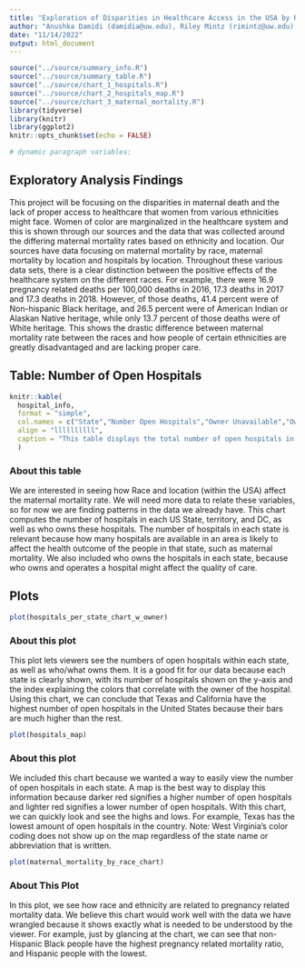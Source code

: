 ```yaml
---
title: "Exploration of Disparities in Healthcare Access in the USA by Race and Location"
author: "Anushka Damidi (damidia@uw.edu), Riley Mintz (rimintz@uw.edu) & Max Stewart (mzs11@uw.edu)"
date: "11/14/2022"
output: html_document
---
```


```r
source("../source/summary_info.R")
source("../source/summary_table.R")
source("../source/chart_1_hospitals.R")
source("../source/chart_2_hospitals_map.R")
source("../source/chart_3_maternal_mortality.R")
library(tidyverse)
library(knitr)
library(ggplot2)
knitr::opts_chunk$set(echo = FALSE)

# dynamic paragraph variables:

```

## Exploratory Analysis Findings
This project will be focusing on the disparities in maternal death and the lack of proper access to healthcare that women from various ethnicities might face. Women of color are marginalized in the healthcare system and this is shown through our sources and the data that was collected around the differing maternal mortality rates based on ethnicity and location. Our sources have data focusing on maternal mortality by race, maternal mortality by location and hospitals by location. Throughout these various data sets, there is a clear distinction between the positive effects of the healthcare system on the different races. For example, there were 16.9 pregnancy related deaths per 100,000 deaths in 2016, 17.3 deaths in 2017 and 17.3 deaths in 2018. However, of those deaths, 41.4 percent were of Non-hispanic Black heritage, and 26.5 percent were of American Indian or Alaskan Native heritage, while only 13.7 percent of those deaths were of White heritage. This shows the drastic difference between maternal mortality rate between the races and how people of certain ethnicities are greatly disadvantaged and are lacking proper care. 

## Table: Number of Open Hospitals

```r
knitr::kable(
  hospital_info,
  format = "simple",
  col.names = c("State","Number Open Hospitals","Owner Unavailable","Owner: Proprietary","Owner: LLC","Owner: Non-Profit","Owner: Federal Govt.","Owner: State Govt.","Owner: District/Authority Govt.","Owner: Local Govt."),
  align = "llllllllll",
  caption = "This table displays the total number of open hospitals in each state, U.S. territory, and D.C., as well as how many of them are owned by each type of owner.",
  )
```

### About this table
We are interested in seeing how Race and location (within the USA) affect the maternal mortality rate. We will need more data to relate these variables, so for now we are finding patterns in the data we already have. This chart computes the number of hospitals in each US State, territory, and DC, as well as who owns these hospitals. The number of hospitals in each state is relevant because how many hospitals are available in an area is likely to affect the health outcome of the people in that state, such as maternal mortality. We also included who owns the hospitals in each state, because who owns and operates a hospital might affect the quality of care. 


## Plots

```r
plot(hospitals_per_state_chart_w_owner)
```

### About this plot
This plot lets viewers see the numbers of open hospitals within each state, as well as who/what owns them. It is a good fit for our data because each state is clearly shown, with its number of hospitals shown on the y-axis and the index explaining the colors that correlate with the owner of the hospital. Using this chart, we can conclude that Texas and California have the highest number of open hospitals in the United States because their bars are much higher than the rest. 

```r
plot(hospitals_map)
```

### About this plot
We included this chart because we wanted a way to easily view the number of open hospitals in each state. A map is the best way to display this information because darker red signifies a higher number of open hospitals and lighter red signifies a lower number of open hospitals. With this chart, we can quickly look and see the highs and lows. For example, Texas has the lowest amount of open hospitals in the country. Note: West Virginia's color coding does not show up on the map regardless of the state name or abbreviation that is written. 

```r
plot(maternal_mortality_by_race_chart)
```

### About This Plot
In this plot, we see how race and ethnicity are related to pregnancy related mortality data. We believe this chart would work well with the data we have wrangled because it shows exactly what is needed to be understood by the viewer. For example, just by glancing at the chart, we can see that non-Hispanic Black people have the highest pregnancy related mortality ratio, and Hispanic people with the lowest. 